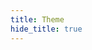 ```yaml
---
title: Theme
hide_title: true
---
```



<FeatureIcon src={docusaurus} title="Theme" />
<LinkList
  data={[
    {
      title: "静态资源",
      link: "/docs/docusaurus/theme/assets",
      src: docusaurus,
    },
  ]}
/>
